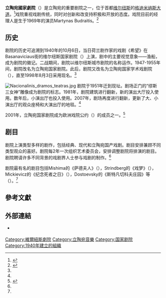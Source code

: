 {{Coord|54.6857|N|25.2836|E|type:landmark|display=title}}
'''立陶宛國家劇院'''（{{lang-lt|Lietuvos Nacionalinis Dramos Teatras}}）是立陶宛的重要剧院之一，位于首都[[维尔纽斯|维尔纽斯]]的[[格迪米纳斯大道|格迪米纳斯大道]]。<ref>{{cite web|url=http://www.vilnius-convention.lt/en/meeting-planning/venue-finder/159/p30.html|title=Vilnius Convention - Lithuanian National Drama Theatre|accessdate=March 3, 2016|archive-url=https://web.archive.org/web/20160310170405/http://www.vilnius-convention.lt/en/meeting-planning/venue-finder/159/p30.html|archive-date=2016-03-10|dead-url=yes}}</ref>戏院重视戏剧传统，同时对创新和改变持积极和开放的态度。戏院目前的经理人是生于1969年的演员Martynas Budraitis。<ref name="lndt-history">{{cite web|url=http://www.teatras.lt/en/theatre-teatras/history/|title=History - Lithuanian National Drama Theatre|accessdate=March 3, 2016}}</ref>

==历史==

剧院的历史可追溯到1940年的10月6日，当日荷兰剧作家{{link-en|Herman Heijermans|Herman Heijermans|Herman Heijermans}}的戏剧《希望》在Basanaviciaus街的维尔纽斯国家剧院（{{lang-en|Vilnius State Theatre}}）上演，剧中的主要视觉意象——渔船，成为剧院的徽记。二战期间，剧院以维尔纽斯城市剧院的名称运作。1947-1955年间，剧院改名为立陶宛国家剧院。此后，剧院又改名为立陶宛国家学术戏剧院（{{lang-en|Lithuanian State Academic Drama Theatre}}），直至1998年8月3日采用现名。<ref name="lndt-history"></ref>

[[Image:Nacionalinis_dramos_teatras.jpg|thumb]]
剧院于1951年迁到现址。剧场正门的“缪斯三女神”雕像成为剧院的标志。1981年，剧院建筑进行翻新，新的演出大厅投入使用。数年后，小演出厅也投入使用。2007年，剧场再度进行翻新，更新了大、小演出厅的观众座椅和大演出厅的地毯。<ref name="lndt-history"></ref>

2001年，立陶宛国家剧院成为欧洲戏院公约（{{lang-en|European Theatre Convention}}）的成员之一。<ref name="visitlt">{{cite web|url=http://www.visitlithuania.net/culture/theatres/295-lithuanian-national-drama-theatre|title=Lituanian National Drama Theatre|accessdate=March 3, 2016}}</ref>

==剧目==

剧院上演类型多样的剧作，包括经典、现代和立陶宛国产戏剧。剧目安排兼顾不同类型观众的喜好。剧院每2年一次组织艺术委员会，安排调整剧院将排演的剧目。剧院聘请许多不同背景的戏剧界人士参与戏剧的制作。<ref name="lndt-history"></ref>

剧院最有名的剧目包括Mishima的《萨德夫人》（{{lang-en|Madame de Sade}}），Strindberg的《戏梦》（{{lang-en|the Dream Play}}），Mickievicz的《纪念死者之日》（{{lang-en|The Day of Commemorating the Dead}}），Dostoevsky的《斯特凡切科夫庄园》等（{{lang-en|The Stepanchikov's Manor}}）。<ref name="visitlt"></ref>

== 參考文獻 ==
{{reflist}}

== 外部連結 ==
*{{Official website|http://www.teatras.lt}} {{lt icon}}{{en}}

{{Authority control}}
[[Category:維爾紐斯劇院|Category:維爾紐斯劇院]]
[[Category:立陶宛音樂|Category:立陶宛音樂]]
[[Category:国家剧院|Category:国家剧院]]
[[Category:1940年建立的組織|Category:1940年建立的組織]]